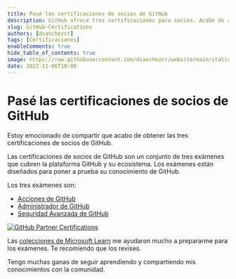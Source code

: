 ```yaml
---
title: Pasé las certificaciones de socios de GitHub
description: GitHub ofrece tres certificaciones para socios. Acabo de aprobar los tres exámenes para aprobar estas certificaciones.
slug: GitHub-Certifications
authors: [dsanchezcr]
tags: [Certificaciones]
enableComments: true
hide_table_of_contents: true
image: https://raw.githubusercontent.com/dsanchezcr/website/main/static/img/GH-Certs.png
date: 2022-11-06T18:00
---
```

# Pasé las certificaciones de socios de GitHub

Estoy emocionado de compartir que acabo de obtener las tres certificaciones de socios de GitHub.
<!--truncate-->
Las certificaciones de socios de GitHub son un conjunto de tres exámenes que cubren la plataforma GitHub y su ecosistema. Los exámenes están diseñados para poner a prueba su conocimiento de GitHub.

Los tres exámenes son:

*   [Acciones de GitHub](https://credly.com/badges/e8a1a5a0-f95c-4bfd-b6cb-81ea1231153f)
*   [Administrador de GitHub](https://credly.com/badges/79b12418-8217-4c7b-a1a0-ad6f6cf407df)
*   [Seguridad Avanzada de GitHub](https://credly.com/badges/b32ce8d3-d9e1-423c-8d1a-958901f3d798)

[![GitHub Partner Certifications](pathname:///img/GH-Certs.png)](https://learn.microsoft.com/training/github)

Las [colecciones de Microsoft Learn](https://learn.microsoft.com/training/github) me ayudaron mucho a prepararme para los exámenes. Te recomiendo que los revises.

Tengo muchas ganas de seguir aprendiendo y compartiendo mis conocimientos con la comunidad.
